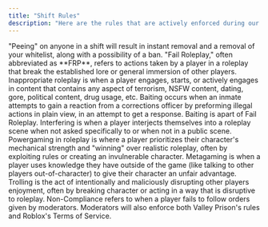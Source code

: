 ```yaml
---
title: "Shift Rules"
description: "Here are the rules that are actively enforced during our shifts."
---
```


<Danger>
  "Peeing" on anyone in a shift will result in instant removal and a removal of your whitelist, along with a possibility of a ban.
</Danger>

<AccordionGroup>
  <Accordion title="Fail Roleplay" description="Minor Offense" icon="mask">
    "Fail Roleplay," often abbreviated as **FRP**, refers to actions taken by a player in a roleplay  that break the established lore or general immersion of other players.
  </Accordion>
  <Accordion title="Inappropriate Roleplay" description="Major Offense" icon="hand">
    Inappropriate roleplay is when a player engages, starts, or actively engages in content that contains any aspect of terrorism, NSFW content, dating, gore, political content, drug usage, etc.
  </Accordion>
  <Accordion title="Baiting" description="Apart of Fail Roleplay - Minor Offense" icon="steak">
    Baiting occurs when an inmate attempts to gain a reaction from a corrections officer by preforming illegal actions in plain view, in an attempt to get a response. Baiting is apart of Fail Roleplay.
  </Accordion>
  <Accordion title="Interfering" description="Apart of Fail Roleplay - Minor Offense" icon="people">
    Interfering is when a player interjects themselves into a roleplay scene when not asked specifically to or when not in a public scene.
  </Accordion>
  <Accordion title="Powergaming" description="Apart of Fail Roleplay - Minor Offense" icon="fire">
    Powergaming in roleplay is where a player prioritizes their character's mechanical strength and "winning" over realistic roleplay, often by exploiting rules or creating an invulnerable character.
  </Accordion>
  <Accordion title="Metagaming" description="Apart of Fail Roleplay - Minor Offense" icon="laptop">
    Metagaming is when a player uses knowledge they have outside of the game (like talking to other players out-of-character) to give their character an unfair advantage.
  </Accordion>
  <Accordion title="Trolling" description="Minor Offense - Major Offense" icon="ghost">
    Trolling is the act of intentionally and maliciously disrupting other players enjoyment, often by breaking character or acting in a way that is disruptive to roleplay.
  </Accordion>
  <Accordion title="Non-Compliance" description="Minor Offense" icon="person">
    Non-Compliance refers to when a player fails to follow orders given by moderators.
  </Accordion>
</AccordionGroup>

<Warning>
  Moderators will also enforce both Valley Prison's rules and Roblox's Terms of Service.
</Warning>